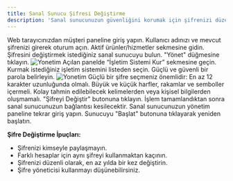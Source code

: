 ```yaml
---
title: Sanal Sunucu Şifresi Değiştirme
description: 'Sanal sunucunuzun güvenliğini korumak için şifrenizi düzenli olarak değiştirmeniz önemlidir. Bu rehberimizle şifrenizi kolayca değiştirebilirsiniz.'
---
```


<Steps>
  <Step title="Müşteri Paneline Giriş">
    Web tarayıcınızdan müşteri paneline giriş yapın.
    Kullanıcı adınızı ve mevcut şifrenizi girerek oturum açın.
  </Step>
  <Step title="Sanal Sunucu Seçimi">
    Aktif ürünler/hizmetler sekmesine gidin.
    Şifresini değiştirmek istediğiniz sanal sunucuyu bulun.
    "Yönet" düğmesine tıklayın.
    <img
      src="https://media.discordapp.net/attachments/700411766659612712/1253347212751278092/image.png?ex=6675860d&is=6674348d&hm=70008179b0de7ab4568479028be11b06d6ab512e1f74da6832dd781e93efb1bd&=&format=webp&quality=lossless&width=728&height=147"
      alt="Yonetim"
    />
  </Step>
  <Step title="İşletim Sistemi Kurulumu">
    Açılan panelde “İşletim Sistemi Kur” sekmesine geçin.
    Kurmak istediğiniz işletim sistemini listeden seçin.
    Güçlü ve güvenli bir parola belirleyin.
    <img
      src="https://media.discordapp.net/attachments/1251481867459493969/1253355901583097866/image.png?ex=66758e25&is=66743ca5&hm=f3d64504b00adeadb1a79a0bc58b2abb05e25a58e5c637a942e912eb4c0a5754&=&format=webp&quality=lossless&width=643&height=249"
      alt="Yonetim"
    />
    Güçlü bir şifre seçmeniz önemlidir:
    En az 12 karakter uzunluğunda olmalı.
    Büyük ve küçük harfler, rakamlar ve semboller içermeli.
    Kolay tahmin edilebilecek kelimelerden veya kişisel bilgilerden oluşmamalı.
  </Step>
  <Step title="Değişikliklerin Kaydedilmesi">
    "Şifreyi Değiştir" butonuna tıklayın.
    İşlem tamamlandıktan sonra sanal sunucunuzun bağlantısı kesilecektir.
  </Step>
  <Step title="Sunucuyu Yeniden Başlatma">
    Sanal sunucunuzun yönetim paneline tekrar giriş yapın.
    Sunucuyu "Başlat" butonuna tıklayarak yeniden başlatın.
  </Step>
</Steps>

**Şifre Değiştirme İpuçları:**
- Şifrenizi kimseyle paylaşmayın.
- Farklı hesaplar için aynı şifreyi kullanmaktan kaçının.
- Şifrenizi düzenli olarak, en az yılda bir kez değiştirin.
- Şifre yöneticisi kullanmayı düşünebilirsiniz.
